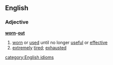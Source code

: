 ==English==
===Adjective===
'''[[worn]]-[[out]]'''
#[[worn]] or [[used]] until no longer [[useful]] or  [[effective]]
#[[extremely]] [[tired]]; [[exhausted]]
[[category:English idioms]]